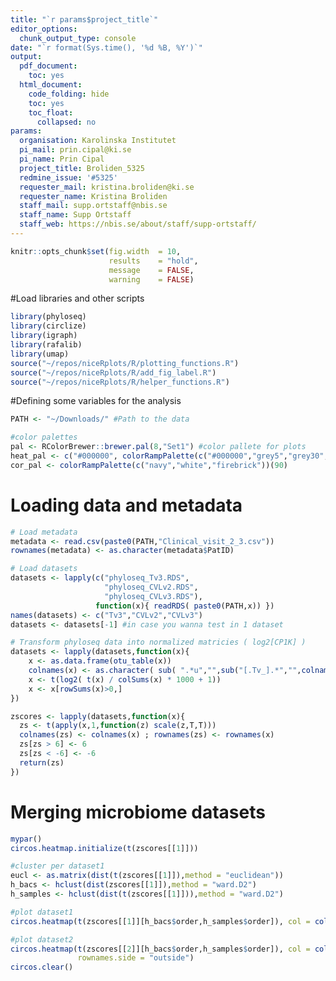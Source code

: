 ```yaml
---
title: "`r params$project_title`"
editor_options:
  chunk_output_type: console
date: "`r format(Sys.time(), '%d %B, %Y')`"
output:
  pdf_document:
    toc: yes
  html_document:
    code_folding: hide
    toc: yes
    toc_float:
      collapsed: no
params:
  organisation: Karolinska Institutet
  pi_mail: prin.cipal@ki.se
  pi_name: Prin Cipal
  project_title: Broliden_5325
  redmine_issue: '#5325'
  requester_mail: kristina.broliden@ki.se
  requester_name: Kristina Broliden
  staff_mail: supp.ortstaff@nbis.se
  staff_name: Supp Ortstaff
  staff_web: https://nbis.se/about/staff/supp-ortstaff/
---
```


```r
knitr::opts_chunk$set(fig.width  = 10,
                      results    = "hold",
                      message    = FALSE,
                      warning    = FALSE)
```

#Load libraries and other scripts

```r
library(phyloseq)
library(circlize)
library(igraph)
library(rafalib)
library(umap)
source("~/repos/niceRplots/R/plotting_functions.R")
source("~/repos/niceRplots/R/add_fig_label.R")
source("~/repos/niceRplots/R/helper_functions.R")

```

#Defining some variables for the analysis

```r
PATH <- "~/Downloads/" #Path to the data

#color palettes
pal <- RColorBrewer::brewer.pal(8,"Set1") #color pallete for plots
heat_pal <- c("#000000", colorRampPalette(c("#000000","grey5","grey30","orange3","yellow","yellow","white"))(90))
cor_pal <- colorRampPalette(c("navy","white","firebrick"))(90)
```

# Loading data and metadata

```r
# Load metadata
metadata <- read.csv(paste0(PATH,"Clinical_visit_2_3.csv"))
rownames(metadata) <- as.character(metadata$PatID)

# Load datasets
datasets <- lapply(c("phyloseq_Tv3.RDS",
                     "phyloseq_CVLv2.RDS",
                     "phyloseq_CVLv3.RDS"),
                   function(x){ readRDS( paste0(PATH,x)) })
names(datasets) <- c("Tv3","CVLv2","CVLv3")
datasets <- datasets[-1] #in case you wanna test in 1 dataset

# Transform phyloseq data into normalized matricies ( log2[CP1K] )
datasets <- lapply(datasets,function(x){
    x <- as.data.frame(otu_table(x))
    colnames(x) <- as.character( sub( ".*u","",sub("[.Tv_].*","",colnames(x)) )  )
    x <- t(log2( t(x) / colSums(x) * 1000 + 1))
    x <- x[rowSums(x)>0,]
})

zscores <- lapply(datasets,function(x){
  zs <- t(apply(x,1,function(z) scale(z,T,T)))
  colnames(zs) <- colnames(x) ; rownames(zs) <- rownames(x)
  zs[zs > 6] <- 6
  zs[zs < -6] <- -6
  return(zs)
})
```


# Merging microbiome datasets

```r
mypar()
circos.heatmap.initialize(t(zscores[[1]]))

#cluster per dataset1
eucl <- as.matrix(dist(t(zscores[[1]]),method = "euclidean"))
h_bacs <- hclust(dist(zscores[[1]]),method = "ward.D2")
h_samples <- hclust(dist(t(zscores[[1]])),method = "ward.D2")

#plot dataset1
circos.heatmap(t(zscores[[1]][h_bacs$order,h_samples$order]), col = colorRamp2(seq(-2,6,length.out = 7),c("#000000","grey5","grey30","orange3","yellow","yellow","white")))

#plot dataset2
circos.heatmap(t(zscores[[2]][h_bacs$order,h_samples$order]), col = colorRamp2(seq(-2,6,length.out = 7),c("#000000","grey5","grey30","orange3","yellow","yellow","white")),
               rownames.side = "outside")
circos.clear()

```











#
